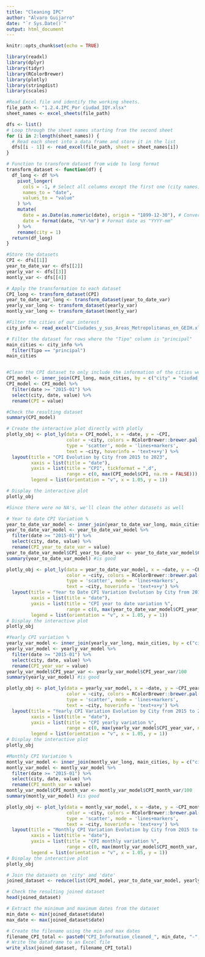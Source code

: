 ```yaml
---
title: "Cleaning IPC"
author: "Alvaro Guijarro"
date: "`r Sys.Date()`"
output: html_document
---
```


```r
knitr::opts_chunk$set(echo = TRUE)
```

```r
library(readxl)
library(dplyr)
library(tidyr)
library(RColorBrewer)
library(plotly)
library(stringdist)
library(scales)
```

```r
#Read Excel file and identify the working sheets.
file_path <- "1.2.4.IPC_Por ciudad_IQY.xlsx" 
sheet_names <- excel_sheets(file_path)
```

```r
dfs <- list()
# Loop through the sheet names starting from the second sheet
for (i in 2:length(sheet_names)) {
  # Read each sheet into a data frame and store it in the list
  dfs[[i - 1]] <- read_excel(file_path, sheet = sheet_names[i])
}

# Function to transform dataset from wide to long format
transform_dataset <- function(df) {
  df_long <- df %>%
    pivot_longer(
      cols = -1, # Select all columns except the first one (city names)
      names_to = "date", 
      values_to = "value"
    ) %>%
    mutate(
      date = as.Date(as.numeric(date), origin = "1899-12-30"), # Convert Excel serial date number to Date
      date = format(date, "%Y-%m") # Format date as "YYYY-mm"
    ) %>%
    rename(city = 1)
  return(df_long)
}

#Store the datasets
CPI <- dfs[[1]]
year_to_date_var <- dfs[[2]]
yearly_var <- dfs[[3]]
montly_var <- dfs[[4]]
```

```r
# Apply the transformation to each dataset
CPI_long <- transform_dataset(CPI)
year_to_date_var_long <- transform_dataset(year_to_date_var)
yearly_var_long <- transform_dataset(yearly_var)
montly_var_long <- transform_dataset(montly_var)

#Filter the cities of our interest
city_info <- read_excel("Ciudades_y_sus_Areas_Metropolitanas_en_GEIH.xlsx")

# Filter the dataset for rows where the "Tipo" column is "principal"
main_cities <- city_info %>%
  filter(Tipo == "principal")
main_cities


#Clean the CPI dataset to only include the information of the cities we are going to use in our analysis, from 2015 onward. 
CPI_model <- inner_join(CPI_long, main_cities, by = c("city" = "ciudad_am"))
CPI_model <- CPI_model %>%
  filter(date >= "2015-01") %>%
  select(city, date, value) %>%
  rename(CPI = value)

#Check the resulting dataset
summary(CPI_model)
```
```r
# Create the interactive plot directly with plotly
plotly_obj <- plot_ly(data = CPI_model, x = ~date, y = ~CPI, 
                      color = ~city, colors = RColorBrewer::brewer.pal(n = 8, name = "Dark2"),
                      type = 'scatter', mode = 'lines+markers',
                      text = ~city, hoverinfo = 'text+x+y') %>%
  layout(title = "CPI Evolution by City from 2015 to 2023",
         xaxis = list(title = "date"),
         yaxis = list(title = "CPI", tickformat = ",d", 
                      range = c(0, max(CPI_model$CPI, na.rm = FALSE))),
         legend = list(orientation = "v", x = 1.05, y = 1))

# Display the interactive plot
plotly_obj

#Since there were no NA's, we'll clean the other datasets as well 
```
```r
# Year to date CPI Variation %
year_to_date_var_model <- inner_join(year_to_date_var_long, main_cities, by = c("city" = "ciudad_am"))
year_to_date_var_model <- year_to_date_var_model %>%
  filter(date >= "2015-01") %>%
  select(city, date, value) %>%
  rename(CPI_year_to_date_var = value)
year_to_date_var_model$CPI_year_to_date_var <- year_to_date_var_model$CPI_year_to_date_var/100
summary(year_to_date_var_model) #is good

plotly_obj <- plot_ly(data = year_to_date_var_model, x = ~date, y = ~CPI_year_to_date_var, 
                      color = ~city, colors = RColorBrewer::brewer.pal(n = 8, name = "Dark2"),
                      type = 'scatter', mode = 'lines+markers',
                      text = ~city, hoverinfo = 'text+x+y') %>%
  layout(title = "Year to Date CPI Variation Evolution by City from 2015 to 2023",
         xaxis = list(title = "date"),
         yaxis = list(title = "CPI year to date variation %",  
                      range = c(0, max(year_to_date_var_model$CPI_year_to_date_var, na.rm = FALSE)+0.01)),
         legend = list(orientation = "v", x = 1.05, y = 1))
# Display the interactive plot
plotly_obj
```
```r
#Yearly CPI variation %
yearly_var_model <- inner_join(yearly_var_long, main_cities, by = c("city" = "ciudad_am"))
yearly_var_model <- yearly_var_model %>%
  filter(date >= "2015-01") %>%
  select(city, date, value) %>%
  rename(CPI_year_var = value)
yearly_var_model$CPI_year_var <- yearly_var_model$CPI_year_var/100
summary(yearly_var_model) #is good

plotly_obj <- plot_ly(data = yearly_var_model, x = ~date, y = ~CPI_year_var, 
                      color = ~city, colors = RColorBrewer::brewer.pal(n = 8, name = "Dark2"),
                      type = 'scatter', mode = 'lines+markers',
                      text = ~city, hoverinfo = 'text+x+y') %>%
  layout(title = "Yearly CPI Variation Evolution by City from 2015 to 2023",
         xaxis = list(title = "date"),
         yaxis = list(title = "CPI yearly variation %", 
                      range = c(0, max(yearly_var_model$CPI_year_var, na.rm = FALSE)+0.01)),
         legend = list(orientation = "v", x = 1.05, y = 1))
# Display the interactive plot
plotly_obj
```
```r
#Monthly CPI Variation %
montly_var_model <- inner_join(montly_var_long, main_cities, by = c("city" = "ciudad_am"))
montly_var_model <- montly_var_model %>%
  filter(date >= "2015-01") %>%
  select(city, date, value) %>%
  rename(CPI_month_var = value)
montly_var_model$CPI_month_var <- montly_var_model$CPI_month_var/100
summary(montly_var_model) #is good

plotly_obj <- plot_ly(data = montly_var_model, x = ~date, y = ~CPI_month_var, 
                      color = ~city, colors = RColorBrewer::brewer.pal(n = 8, name = "Dark2"),
                      type = 'scatter', mode = 'lines+markers',
                      text = ~city, hoverinfo = 'text+x+y') %>%
  layout(title = "Monthly CPI Variation Evolution by City from 2015 to 2023",
         xaxis = list(title = "date"),
         yaxis = list(title = "CPI monthly variation %", 
                      range = c(0, max(montly_var_model$CPI_month_var, na.rm = FALSE)+0.01)),
         legend = list(orientation = "v", x = 1.05, y = 1))
# Display the interactive plot
plotly_obj
```

```r
# Join the datasets on 'city' and 'date'
joined_dataset <- reduce(list(CPI_model, year_to_date_var_model, yearly_var_model, montly_var_model), inner_join, by = c("city", "date"))

# Check the resulting joined dataset
head(joined_dataset)
```
```r
# Extract the minimum and maximum dates from the dataset
min_date <- min(joined_dataset$date)
max_date <- max(joined_dataset$date)
```

```r
# Create the filename using the min and max dates
filename_CPI_total <- paste0("CPI_Information_cleaned_", min_date, "-", max_date, ".xlsx")
# Write the dataframe to an Excel file
write_xlsx(joined_dataset, filename_CPI_total)
```


